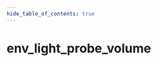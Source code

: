 ```yaml
---
hide_table_of_contents: true
---
```


<!---
!!!!!!
THIS PAGE IS AUTOGENERATED FROM GAME FGD DEFINITIONS!
DO NOT EDIT MANUALLY!
!!!!!!

In order to make edits, you can make an annotation file in /fgd_dump_overrides
-->


# env_light_probe_volume



<Tabs queryString="game">
    
<TabItem value="cs2" label="Counter-Strike 2">
    <CS2Page />
</TabItem>

<TabItem value="steamvr" label="SteamVR Home">
    <STEAMVRPage />
</TabItem>

<TabItem value="hla" label="Half-Life: Alyx">
    <HLAPage />
</TabItem>

</Tabs>
